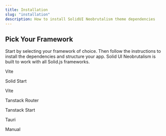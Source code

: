 ```yaml
---
title: Installation
slug: "installation"
description: How to install SolidUI Neobrutalism theme dependencies
---
```


## Pick Your Framework

Start by selecting your framework of choice. Then follow the instructions to install the dependencies and structure your app. Solid UI Neobrutalism is built to work with all Solid.js frameworks.

Vite

Solid Start

Vite

Tanstack Router

Tanstack Start

Tauri

Manual